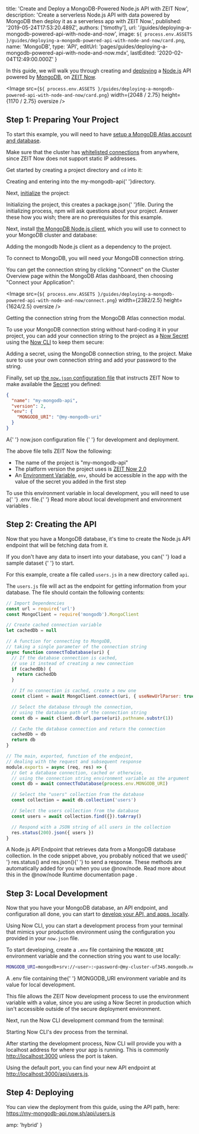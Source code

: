 
  title: 'Create and Deploy a MongoDB-Powered Node.js API with ZEIT Now',
  description:
    'Create a serverless Node.js API with data powered by MongoDB then deploy it as a serverless app with ZEIT Now.',
  published: '2019-05-24T17:53:20.489Z',
  authors: ['timothy'],
  url: '/guides/deploying-a-mongodb-powered-api-with-node-and-now',
  image: `${
    process.env.ASSETS
  }/guides/deploying-a-mongodb-powered-api-with-node-and-now/card.png`,
  name: 'MongoDB',
  type: 'API',
  editUrl: 'pages/guides/deploying-a-mongodb-powered-api-with-node-and-now.mdx',
  lastEdited: '2020-02-04T12:49:00.000Z'
}

In this guide, we will walk you through creating and [deploying](/docs/v2/deployments/basics/) a [Node.js](https://nodejs.org/) API powered by [MongoDB](https://www.mongodb.com/), on [ZEIT Now](/).

<Image
  src={`${
    process.env.ASSETS
  }/guides/deploying-a-mongodb-powered-api-with-node-and-now/card.png`}
  width={2048 / 2.75}
  height={1170 / 2.75}
  oversize
/>

## Step 1: Preparing Your Project

To start this example, you will need to have [setup a MongoDB Atlas account and database](https://docs.atlas.mongodb.com/getting-started/).

Make sure that the cluster has [whitelisted connections](https://docs.atlas.mongodb.com/getting-started/#whitelist-your-connection-ip-address) from anywhere, since ZEIT Now does not support static IP addresses.

Get started by creating a project directory and `cd` into it:

<Snippet dark text="mkdir my-mongodb-api && cd my-mongodb-api" />
<Caption>
  Creating and entering into the <InlineCode>my-mongodb-api</InlineCode>{' '}directory.
</Caption>

Next, [initialize](https://docs.npmjs.com/cli/init) the project:

<Snippet dark text="npm init" />
<Caption>
  Initializing the project, this creates a <InlineCode>package.json</InlineCode>{' '}file.
</Caption>

<Note>
  During the initializing process, npm will ask questions about your project.
  Answer these how you wish; there are no prerequisites for this example.
</Note>

Next, install [the MongoDB Node.js client](https://mongodb.github.io/node-mongodb-native/), which you will use to connect to your MongoDB cluster and database:

<Snippet dark text="npm i mongodb" />
<Caption>
  Adding the <InlineCode>mongodb</InlineCode> Node.js client as a <Link href="https://docs.npmjs.com/specifying-dependencies-and-devdependencies-in-a-package-json-file">dependency</Link> to the project.
</Caption>

To connect to MongoDB, you will need your MongoDB connection string.

You can get the connection string by clicking "Connect" on the Cluster Overview page within the MongoDB Atlas dashboard, then choosing "Connect your Application":

<Image
  src={`${
    process.env.ASSETS
  }/guides/deploying-a-mongodb-powered-api-with-node-and-now/connect.png`}
  width={2382/2.5}
  height={1624/2.5}
  oversize
/>
<Caption>Getting the connection string from the MongoDB Atlas connection modal.</Caption>

To use your MongoDB connection string without hard-coding it in your project, you can add your connection string to the project as a [Now Secret](/docs/v2/deployments/environment-variables-and-secrets#securing-environment-variables-using-secrets) using the [Now CLI](/download#now-cli) to keep them secure:

<Snippet dark text="now secrets add my-mongodb-uri mongodb+srv://<user>:<password>@my-cluster-uf345.mongodb.net/<database-name>?retryWrites=true" />
<Caption>
  Adding a <Link href="/v2/deployments/environment-variables-and-secrets#securing-environment-variables-using-secrets">secret</Link>, using the MongoDB connection string, to the project.
</Caption>

<Note>
  Make sure to use your own connection string and add your password to the
  string.
</Note>

Finally, set up [the `now.json` configuration file](/docs/configuration) that instructs ZEIT Now to make available the [Secret](/docs/v2/deployments/environment-variables-and-secrets#securing-environment-variables-using-secrets) you defined:

```json
{
  "name": "my-mongodb-api",
  "version": 2,
  "env": {
    "MONGODB_URI": "@my-mongodb-uri"
  }
}
```

<Caption>
  A{' '}
  <Link href="/docs/configuration">
    <InlineCode>now.json</InlineCode> configuration file
  </Link>{' '}
  for development and deployment.
</Caption>

The above file tells ZEIT Now the following:

- The name of the project is "my-mongodb-api"
- The platform version the project uses is [ZEIT Now 2.0](/docs/v2/platform/overview/#versioning)
- An [Environment Variable](/docs/v2/deployments/environment-variables-and-secrets/), `env`, should be accessible in the app with the value of the secret you added in the first step

<Note>
  To use this environment variable in local development, you will need to use a{' '}
  <InlineCode>.env</InlineCode> file.{' '}
  <Link href="/docs/v2/development/environment-variables/">
    Read more about local development and environment variables
  </Link>
  .
</Note>

## Step 2: Creating the API

Now that you have a MongoDB database, it's time to create the Node.js API endpoint that will be fetching data from it.

<Note>
  If you don't have any data to insert into your database, you can{' '}
  <Link href="https://docs.atlas.mongodb.com/getting-started/#insert-data-into-your-cluster">
    load a sample dataset
  </Link>{' '}
  to start.
</Note>

For this example, create a file called `users.js` in a new directory called `api`.

The `users.js` file will act as the endpoint for getting information from your database. The file should contain the following contents:

```js
// Import Dependencies
const url = require('url')
const MongoClient = require('mongodb').MongoClient

// Create cached connection variable
let cachedDb = null

// A function for connecting to MongoDB,
// taking a single parameter of the connection string
async function connectToDatabase(uri) {
  // If the database connection is cached,
  // use it instead of creating a new connection
  if (cachedDb) {
    return cachedDb
  }

  // If no connection is cached, create a new one
  const client = await MongoClient.connect(uri, { useNewUrlParser: true })

  // Select the database through the connection,
  // using the database path of the connection string
  const db = await client.db(url.parse(uri).pathname.substr(1))

  // Cache the database connection and return the connection
  cachedDb = db
  return db
}

// The main, exported, function of the endpoint,
// dealing with the request and subsequent response
module.exports = async (req, res) => {
  // Get a database connection, cached or otherwise,
  // using the connection string environment variable as the argument
  const db = await connectToDatabase(process.env.MONGODB_URI)

  // Select the "users" collection from the database
  const collection = await db.collection('users')

  // Select the users collection from the database
  const users = await collection.find({}).toArray()

  // Respond with a JSON string of all users in the collection
  res.status(200).json({ users })
}
```

<Caption>
  A Node.js API Endpoint that retrieves data from a MongoDB database collection.
</Caption>

<Note>
  In the code snippet above, you probably noticed that we used{' '}
  <InlineCode>res.status()</InlineCode> and <InlineCode>res.json()</InlineCode>{' '}
  to send a response. These methods are automatically added for you when you use
  <InlineCode>@now/node</InlineCode>. Read more about this in the <Link href="/docs/v2/deployments/official-runtimes/node-js-now-node#helpers">
    <InlineCode>@now/node</InlineCode> Runtime documentation page
  </Link>.
</Note>

## Step 3: Local Development

Now that you have your MongoDB database, an API endpoint, and configuration all done, you can start to [develop your API, and apps, locally](/docs/v2/development/basics).

Using Now CLI, you can start a development process from your terminal that mimics your production environment using the configuration you provided in your `now.json` file.

To start developing, create a `.env` file containing the `MONGODB_URI` environment variable and the connection string you want to use locally:

```bash
MONGODB_URI=mongodb+srv://<user>:<password>@my-cluster-uf345.mongodb.net/<database-name>?retryWrites=true
```

<Caption>
  A <InlineCode>.env</InlineCode> file containing the{' '}
  <InlineCode>MONGODB_URI</InlineCode> environment variable and its value for
  local development.
</Caption>

This file allows the ZEIT Now development process to use the environment variable with a value, since you are using a Now Secret in production which isn't accessible outside of the secure deployment environment.

Next, run the Now CLI development command from the terminal:

<Snippet dark text="now dev" />
<Caption>Starting Now CLI's dev process from the terminal.</Caption>

After starting the development process, Now CLI will provide you with a localhost address for where your app is running. This is commonly <http://localhost:3000> unless the port is taken.

Using the default port, you can find your new API endpoint at <http://localhost:3000/api/users.js>.

## Step 4: Deploying

<DeploySection meta={meta} />

You can view the deployment from this guide, using the API path, here: <https://my-mongodb-api.now.sh/api/users.js>


  amp: 'hybrid'
}
